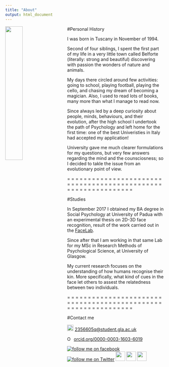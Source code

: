 ```yaml
---
title: "About"
output: html_document
---
```


<img src="images/profile.jpg" 
  style="width: 33%; 
       float: left;
       padding-right: 30px;
       padding-bottom: 1000px">
   
#Personal History
  
  I was born in Tuscany in November of 1994. 
  
  Second of four siblings, I spent the first part of my life in a very little town called Belforte (literally: strong and beautiful) discovering with passion the wonders of nature and animals. 
  
  My days there circled around few activities: going to school, playing football, playing the cello, and chasing my dream of becoming a magician. Also, I used to read lots of books, many more than what I manage to read now.
  
  Since always led by a deep curiosity about people, minds, behaviours, and their evolution, after the high school I undertook the path of Psychology and left home for the first time: one of the best Univeristies in Italy had accepted my application!
  
  University gave me much clearer formulations for my questions, but very few answers regarding the mind and the counsciosness; so I decided to takle the issue from an evolutionary point of view. 
  
= = = = = = = = = = = = = = = = = = = = = = = = = = = = = = = = = = = = = = = = = = = = = = = = = = = = = = = = = = = = = = 
  
#Studies
    
  In September 2017 I obtained my BA degree in Social Psychology at University of Padua with an experimental thesis on   2D-3D face recognition, result of the work carried out in the [FaceLab](facelab.org). 
  
  Since after that I am working in that same Lab for my MSc in Research Methods of Psychological Science, at University of Glasgow.

  My current research focuses on the understanding of how humans recognise their kin. More specifically, what kind of cues in the face let others to assest the relatedness between two individuals.
  
= = = = = = = = = = = = = = = = = = = = = = = = = = = = = = = = = = = = = = = = = = = = = = = = = = = = = = = = = = = = = = 
  
  
#Contact me
  
  <img src="images/mail.png"
 style="width: 20px"> [2356605q@student.gla.ac.uk](2356605q@student.gla.ac.uk)
  
 <a href="https://orcid.org/0000-0003-1603-6019" target="orcid.widget" rel="noopener noreferrer" style="vertical-align:top;"><img src="https://orcid.org/sites/default/files/images/orcid_16x16.png" style="width:1em;margin-right:.5em;" alt="ORCID iD icon">orcid.org/0000-0003-1603-6019</a>
 
 <a target="_blank" title="follow me on facebook" href="http://www.facebook.com/tommaso.querci.5"><img alt="follow me on facebook" src="https://c866088.ssl.cf3.rackcdn.com/assets/facebook30x30.png" border=0></a>     <a target="_blank" title="follow me on Twitter" href="http://www.twitter.com/tommy_oak"><img alt="follow me on Twitter" src="https://c866088.ssl.cf3.rackcdn.com/assets/twitter30x30.png" border=0></a> [<img src="images/RG_square_green.jpg"
 style="width: 30px">](https://www.researchgate.net/profile/Tommaso_Querci) [<img src="images/osf_logo.png"
 style="width: 30px">](https://www.osf.io/xj5kp)  [<img src="images/github-logo.png"
 style="width: 30px">](https://github.com/Quercit)